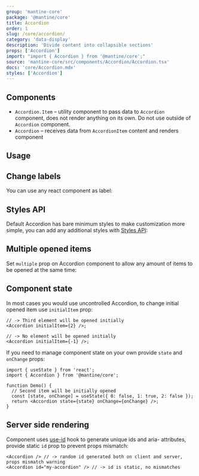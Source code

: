 ```yaml
---
group: 'mantine-core'
package: '@mantine/core'
title: Accordion
order: 1
slug: /core/accordion/
category: 'data-display'
description: 'Divide content into collapsible sections'
props: ['Accordion']
import: "import { Accordion } from '@mantine/core';"
source: 'mantine-core/src/components/Accordion/Accordion.tsx'
docs: 'core/Accordion.mdx'
styles: ['Accordion']
---
```



## Components

- `Accordion.Item` – utility component to pass data to `Accordion` component, does not render anything on its own. Do not use outside of `Accordion` component.
- `Accordion` – receives data from `AccordionItem` content and renders component

## Usage

<Demo data={AccordionDemos.usage} />

## Change labels

You can use any react component as label:

<Demo data={AccordionDemos.label} />

## Styles API

Default Accordion has bare minimum styles to make customization more simple,
you can add any additional styles with [Styles API](/theming/styles-api/):

<Demo data={AccordionDemos.stylesApi} />

## Multiple opened items

Set `multiple` prop on Accordion component to allow any amount of items to be opened at the same time:

<Demo data={AccordionDemos.multiple} />

## Component state

In most cases you would use uncontrolled Accordion, to change initial opened item use `initialItem` prop:

```tsx
// -> Third element will be opened initially
<Accordion initialItem={2} />;

// -> No element will be opened initially
<Accordion initialItem={-1} />;
```

If you need to manage component state on your own provide `state` and `onChange` props:

```tsx
import { useState } from 'react';
import { Accordion } from '@mantine/core';

function Demo() {
  // Second item will be initially opened
  const [state, onChange] = useState({ 0: false, 1: true, 2: false });
  return <Accordion state={state} onChange={onChange} />;
}
```

## Server side rendering

Component uses [use-id](/hooks/use-id/) hook to generate unique ids and aria- attributes,
provide static `id` prop to prevent props mismatch:

```tsx
<Accordion /> // -> random id generated both on client and server, props mismatch warning
<Accordion id="my-accordion" /> // -> id is static, no mismatches
```

